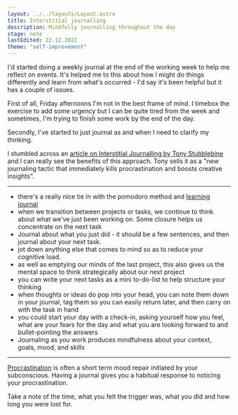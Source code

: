 ```yaml
---
layout: ../../layouts/Layout.astro
title: Interstitial journalling
description: Mindfully journalling throughout the day
stage: note
lastEdited: 22.12.2022
theme: "self-improvement"
---
```



I'd started doing a weekly journal at the end of the working week to help me reflect on events. It's helped me to this about how I might do things differently and learn from what's occurred - I'd say it's been helpful but it has a couple of issues.

First of all, Friday afternoons I'm not in the best frame of mind. I timebox the exercise to add some urgency but I can be quite tired from the week and sometimes, I'm trying to finish some work by the end of the day.

Secondly, I've started to just journal as and when I need to clarify my thinking.

I stumbled across an <a href="https://betterhumans.pub/replace-your-to-do-list-with-interstitial-journaling-to-increase-productivity-4e43109d15ef">article on Interstitial Journalling by
Tony Stubblebine</a> and I can really see the benefits of this approach. Tony sells it as a "new journaling tactic that immediately kills procrastination and boosts creative insights".

---

- there's a really nice tie in with the pomodoro method and <a href="./metacognition#keep-a-learning-journal">learning journal</a>
- when we transition between projects or tasks, we continue to think about what we've just been working on. Some closure helps us concentrate on the next task
- Journal about what you just did - it should be a few sentences, and then journal about your next task.
- jot down anything else that comes to mind so as to reduce your cognitive load.
- as well as emptying our minds of the last project, this also gives us the mental space to think strategically about our next project
- you can write your next tasks as a mini to-do-list to help structure your thinking
- when thoughts or ideas do pop into your head, you can note them down in your journal, tag them so you can easily return later, and then carry on with the task in hand
- you could start your day with a check-in, asking yourself how you feel, what are your fears for the day and what you are looking forward to and bullet-pointing the answers
- Journaling as you work produces mindfulness about your context, goals, mood, and skills

---

<a href="./procrastination">Procrastination</a> is often a short term mood repair
initiated by your subconscious. Having a journal gives you a habitual response to
noticing your procrastination.

Take a note of the time, what you felt the trigger was, what you did and how long you were lost for.

<ReadMore theme={frontmatter.theme} title={frontmatter.title} />
